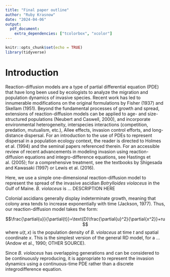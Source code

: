 ```yaml
---
title: "Final paper outline"
author: "Ruby Krasnow"
date: "2024-04-06"
output:
  pdf_document:
    extra_dependencies: ["tcolorbox", "xcolor"]
---
```


```r
knitr::opts_chunk$set(echo = TRUE)
library(tidyverse)
```

# Introduction

Reaction-diffusion models are a type of partial differential equation (PDE) that have long been used by ecologists to analyze the migration and population dynamics of invasive species. Recent work has led to innumerable modifications on the original formulations by Fisher (1937) and Skellam (1951). Beyond the fundamental processes of growth and spread, extensions of reaction-diffusion models can be applied to age- and size-structured populations (Neubert and Caswell, 2000), and incorporate environmental heterogeneity, interspecies interactions (competition, predation, mutualism, etc.), Allee effects, invasion control efforts, and long-distance dispersal. For an introduction to the use of PDEs to represent dispersal in a population ecology context, the reader is directed to Holmes et al. (1994) and the seminal papers referenced therein. For an accessible review of recent advancements in modeling invasion using reaction-diffusion equations and integro-difference equations, see Hastings et al. (2005); for a comprehensive treatment, see the textbooks by Shigesada and Kawasaki (1997) or Lewis et al. (2016).

Here, we use a simple one-dimensional reaction-diffusion model to represent the spread of the invasive ascidian *Botrylloides violaceus* in the Gulf of Maine. *B. violaceus* is ... DESCRIPTION HERE


Colonial ascidians generally display indeterminate growth, meaning that colony area tends to increase exponentially with time (Jackson, 1977). Thus, our reaction-diffusion model takes the form:

$$\frac{\partial{u}}{\partial{t}}=\text{D}\frac{\partial{u}^2}{\partial{x^2}}+ru $$
where $u(t,x)$ is the population density of *B. violaceus* at time $t$ and spatial coordinate $x$. This is the simplest version of the general RD model, for a ...  (Andow et al., 1990; OTHER SOURCE).

Since *B. violaceus* has overlapping generations and can be considered to be continuously reproducing, it is appropriate to represent the invasion dynamics using a continuous-time PDE rather than a discrete integrodifference equation.